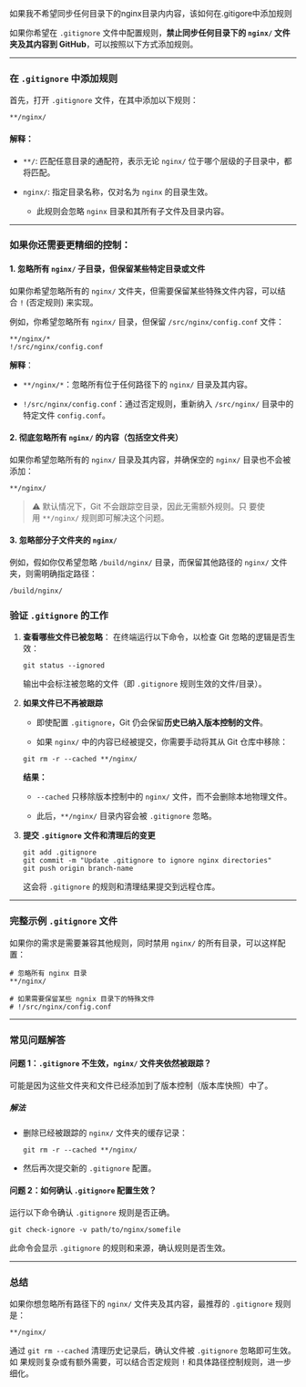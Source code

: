 如果我不希望同步任何目录下的nginx目录内内容，该如何在.gitigore中添加规则

如果你希望在 `.gitignore` 文件中配置规则，**禁止同步任何目录下的 `nginx/` 文件夹及其内容到 GitHub**，可以按照以下方式添加规则。

------------------------------------------------------------------------

### **在 `.gitignore` 中添加规则**

首先，打开 `.gitignore` 文件，在其中添加以下规则：

```         
**/nginx/
```

#### **解释：**

-   `**/`: 匹配任意目录的通配符，表示无论 `nginx/` 位于哪个层级的子目录中，都将匹配。

-   `nginx/`: 指定目录名称，仅对名为 `nginx` 的目录生效。

    -   此规则会忽略 `nginx` 目录和其所有子文件及目录内容。

------------------------------------------------------------------------

### **如果你还需要更精细的控制：**

#### **1. 忽略所有 `nginx/` 子目录，但保留某些特定目录或文件**

如果你希望忽略所有的 `nginx/` 文件夹，但需要保留某些特殊文件内容，可以结合 `!` (否定规则) 来实现。

例如，你希望忽略所有 `nginx/` 目录，但保留 `/src/nginx/config.conf` 文件：

```         
**/nginx/*
!/src/nginx/config.conf
```

**解释**：

-   `**/nginx/*`：忽略所有位于任何路径下的 `nginx/` 目录及其内容。

-   `!/src/nginx/config.conf`：通过否定规则，重新纳入 `/src/nginx/` 目录中的特定文件 `config.conf`。

#### **2. 彻底忽略所有 `nginx/` 的内容（包括空文件夹）**

如果你希望忽略所有的 `nginx/` 目录及其内容，并确保空的 `nginx/` 目录也不会被添加：

```         
**/nginx/
```

> ⚠️ 默认情况下，Git 不会跟踪空目录，因此无需额外规则。只
> 要使用 `**/nginx/` 规则即可解决这个问题。

#### **3. 忽略部分子文件夹的 `nginx/`**

例如，假如你仅希望忽略 `/build/nginx/` 目录，而保留其他路径的 `nginx/` 文件夹，则需明确指定路径：

```         
/build/nginx/
```

### **验证 `.gitignore` 的工作**

1.  **查看哪些文件已被忽略**： 在终端运行以下命令，以检查 Git 忽略的逻辑是否生效：

    ```         
    git status --ignored
    ```

    输出中会标注被忽略的文件（即 `.gitignore` 规则生效的文件/目录）。

2.  **如果文件已不再被跟踪**

    -   即使配置 `.gitignore`，Git 仍会保留**历史已纳入版本控制的文件**。

    -   如果 `nginx/` 中的内容已经被提交，你需要手动将其从 Git 仓库中移除：

    ```         
    git rm -r --cached **/nginx/
    ```

    **结果：**

    -   `--cached` 只移除版本控制中的 `nginx/` 文件，而不会删除本地物理文件。

    -   此后，`**/nginx/` 目录内容会被 `.gitignore` 忽略。

3.  **提交 `.gitignore` 文件和清理后的变更**

    ```         
    git add .gitignore
    git commit -m "Update .gitignore to ignore nginx directories"
    git push origin branch-name
    ```

    这会将 `.gitignore` 的规则和清理结果提交到远程仓库。

------------------------------------------------------------------------

### **完整示例 `.gitignore` 文件**

如果你的需求是需要兼容其他规则，同时禁用 `nginx/` 的所有目录，可以这样配置：

```         
# 忽略所有 nginx 目录
**/nginx/

# 如果需要保留某些 ngnix 目录下的特殊文件
# !/src/nginx/config.conf
```

------------------------------------------------------------------------

### **常见问题解答**

#### **问题 1：`.gitignore` 不生效，`nginx/` 文件夹依然被跟踪？**

可能是因为这些文件夹和文件已经添加到了版本控制（版本库快照）中了。

##### **解法**

-   删除已经被跟踪的 `nginx/` 文件夹的缓存记录：

    ```         
    git rm -r --cached **/nginx/
    ```

-   然后再次提交新的 `.gitignore` 配置。

#### **问题 2：如何确认 `.gitignore` 配置生效？**

运行以下命令确认 `.gitignore` 规则是否正确。

```         
git check-ignore -v path/to/nginx/somefile
```

此命令会显示 `.gitignore` 的规则和来源，确认规则是否生效。

------------------------------------------------------------------------

### **总结**

如果你想忽略所有路径下的 `nginx/` 文件夹及其内容，最推荐的 `.gitignore` 规则是：

```         
**/nginx/
```

通过 `git rm --cached` 清理历史记录后，确认文件被 `.gitignore` 忽略即可生效。如
果规则复杂或有额外需要，可以结合否定规则 `!` 和具体路径控制规则，进一步细化。
